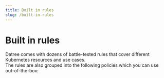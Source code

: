 ```yaml
---
title: Built in rules
slug: /built-in-rules
---
```




# Built in rules

Datree comes with dozens of battle-tested rules that cover different Kubernetes resources and use cases.  
The rules are also grouped into the following policies which you can use out-of-the-box:

<Grid container spacing={1.5}>
    <Grid item>
        <PolicyCard title="CIS" subtitle="A security policy implementing the CIS Kubernetes benchmark" link="/built-in-rules/rules/#CIS" image="/img/built-in-rules/CIS.png" />
    </Grid>
    <Grid item>
        <PolicyCard title="NSA" subtitle="A security policy enforcing the NSA hardening guide for Kubernetes" link="/built-in-rules/rules/#NSA" image="/img/built-in-rules/NSA.png" />
    </Grid>
    <Grid item>
        <PolicyCard title="Secrets" subtitle="Detect a variety of passwords and other sensitive data in your manifests" link="/built-in-rules/rules/#Secrets" image="/img/built-in-rules/Secrets.png" />
    </Grid>
    <Grid item>
        <PolicyCard title="Deprecation" subtitle="Prevent the use of deprecated APIs in your resources" link="/built-in-rules/rules/#Deprecation" image="/img/built-in-rules/Deprecation.png" />
    </Grid>
    <Grid item>
        <PolicyCard title="EKS" subtitle="EKS security best practices, ensuring stability of your workloads" link="/built-in-rules/rules/#EKS" image="/img/built-in-rules/EKS.png" />
    </Grid>
    <Grid item>
        <PolicyCard title="Argo" subtitle="Best practices for the popular ArgoCD, as well as Rollouts and Workflows" link="/built-in-rules/rules/#Argo" image="/img/built-in-rules/Argo.png" />
    </Grid>
     <Grid item>
        <PolicyCard title="cdk8s" subtitle="A more lenient policy, intended for use as a validator for AWS's framework" link="/built-in-rules/rules/#cdk8s" image="/img/built-in-rules/cdk8s.png" />
    </Grid>
    <Grid item>
        <PolicyCard title="Default" subtitle="A robust initial policy, enforcing a wide variety of best practices" link="/built-in-rules/rules/#Default" image="/img/built-in-rules/Default.png" />
    </Grid>
    <Grid item>
        <PolicyCard title="Starter" subtitle="Datree's recommended starting policy for your cluster" link="/built-in-rules/rules/#Starter" image="/img/built-in-rules/Starter.png" />
    </Grid>
     <Grid item>
        <PolicyCard title="Strict" subtitle="A harsh policy that is comprised of all available rules" link="/built-in-rules/rules/#Strict" image="/img/built-in-rules/Strict.png" />
    </Grid>

</Grid>
